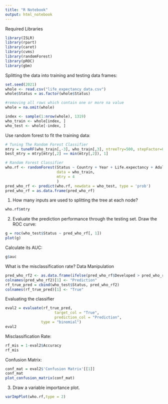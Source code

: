 ---
title: "R Notebook"
output: html_notebook
---
Required Libraries
```{r}
library(ISLR)
library(rpart)
library(caret)
library(cvms)
library(randomForest)
library(pROC)
library(gbm)
```

Splitting the data into training and testing data frames:
```{r}
set.seed(2021)
whole <- read.csv("life_expectancy_data.csv")
whole$Status = as.factor(whole$Status)

#removing all rows which contain one or more na value
whole = na.omit(whole)

index <- sample(1:nrow(whole), 1319)
who_train <- whole[index, ]
who_test <- whole[-index, ]
```

Use random forest to fit the training data:
```{r}
# Tuning The Random Forest Classifier
mtry = tuneRF(who_train[,-3], who_train[,3], ntreeTry=500, stepFactor=0.5, trace=F, plot=F)
best_mtry = mtry[mtry[,2] == min(mtry[,2]), 1]

# Random Forest Classifier
who.rf <- randomForest(Status ~ Country + Year + Life.expectancy + Adult.Mortality + infant.deaths + Alcohol + percentage.expenditure + Hepatitis.B + Measles + BMI + under.five.deaths + Polio + Total.expenditure + Diphtheria + HIV.AIDS + GDP + Population + thinness..1.19.years + thinness.5.9.years + Income.composition.of.resources + Schooling, 
                       data = who_train,
                       mtry = 4
                       )
pred_who_rf <- predict(who.rf, newdata = who_test, type = 'prob')
pred_who_rf = as.data.frame(pred_who_rf)
```

(1) How many inputs are used to splitting the tree at each node?
```{r}
who.rf$mtry
```

(2) Evaluate the prediction performance through the testing set. 
Draw the ROC curve:
```{r}
g = roc(who_test$Status ~ pred_who_rf[, 1])
plot(g)
```
Calculate its AUC:
```{r}
g$auc
```
What is the misclassification rate?
Data Manipulation
```{r}
pred_who_rf2 <- as.data.frame(ifelse(pred_who_rf$Developed > pred_who_rf$Developing, "Developed", "Developing"))
colnames(pred_who_rf2)[1] <- "Prediction"
rf_true_pred = cbind(who_test$Status, pred_who_rf2)
colnames(rf_true_pred)[1] <- "True"
```
Evaluating the classifier
```{r}
eval2 = evaluate(rf_true_pred,
                      target_col = "True",
                      prediction_col = "Prediction",
                type = "binomial")
eval2
```
Misclassification Rate:
```{r}
rf_mis = 1-eval2$Accuracy
rf_mis
```

Confusion Matrix:
```{r}
conf_mat = eval2$'Confusion Matrix'[[1]]
conf_mat
plot_confusion_matrix(conf_mat)
```


(3) Draw a variable importance plot.
```{r}
varImpPlot(who.rf,type = 2)
```

